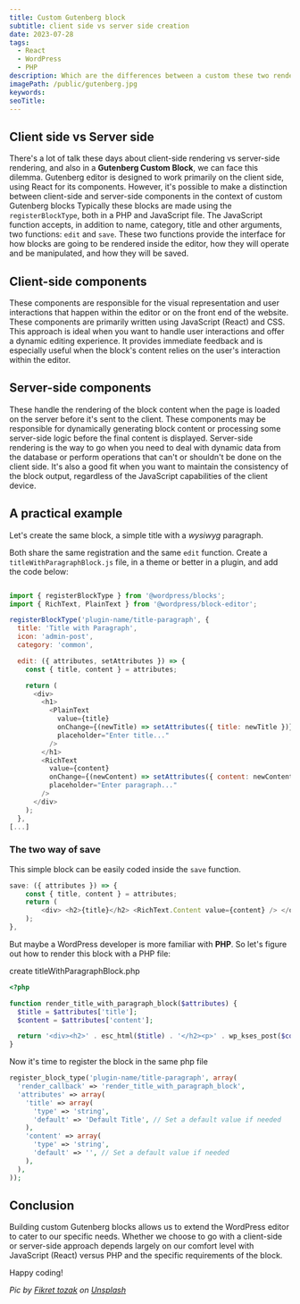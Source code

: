 ```yaml
---
title: Custom Gutenberg block
subtitle: client side vs server side creation
date: 2023-07-28
tags:
  - React
  - WordPress
  - PHP
description: Which are the differences between a custom these two rendering method inside the WordPress Gutenberg editor?
imagePath: /public/gutenberg.jpg
keywords:
seoTitle:
---
```


## Client side vs Server side

There's a lot of talk these days about client-side rendering vs server-side rendering, and also in a **Gutenberg Custom Block**, we can face this dilemma.
Gutenberg editor is designed to work primarily on the client side, using React for its components. However, it's possible to make a distinction between client-side and server-side components in the context of  custom Gutenberg blocks
Typically these blocks are made using the `registerBlockType`, both in a PHP and JavaScript file. The JavaScript function accepts, in addition to name, category, title and other arguments, two functions: `edit` and `save`. These two functions provide the interface for how blocks are going to be rendered inside the editor, how they will operate and be manipulated, and how they will be saved.

## Client-side components

These components are responsible for the visual representation and user interactions that happen within the editor or on the front end of the website. These components are primarily written using JavaScript (React) and CSS.
This approach is ideal when you want to handle user interactions and offer a dynamic editing experience. It provides immediate feedback and is especially useful when the block's content relies on the user's interaction within the editor.

## Server-side components

These handle the rendering of the block content when the page is loaded on the server before it's sent to the client. These components may be responsible for dynamically generating block content or processing some server-side logic before the final content is displayed.
Server-side rendering is the way to go when you need to deal with dynamic data from the database or perform operations that can't or shouldn't be done on the client side. It's also a good fit when you want to maintain the consistency of the block output, regardless of the JavaScript capabilities of the client device.

## A practical example

Let's create the same block, a simple title with a *wysiwyg* paragraph.

Both share the same registration and the same `edit` function. Create a `titleWithParagraphBlock.js` file, in a theme or better in a plugin, and add the code below:

```js

import { registerBlockType } from '@wordpress/blocks';
import { RichText, PlainText } from '@wordpress/block-editor';

registerBlockType('plugin-name/title-paragraph', {
  title: 'Title with Paragraph',
  icon: 'admin-post',
  category: 'common',

  edit: ({ attributes, setAttributes }) => {
    const { title, content } = attributes;

    return (
      <div>
        <h1>
          <PlainText
            value={title}
            onChange={(newTitle) => setAttributes({ title: newTitle })}
            placeholder="Enter title..."
          />
        </h1>
        <RichText
          value={content}
          onChange={(newContent) => setAttributes({ content: newContent })}
          placeholder="Enter paragraph..."
        />
      </div>
    );
  },
[...]

```

### The two way of save

This simple block can be easily coded inside the `save` function.

```js
save: ({ attributes }) => {
	const { title, content } = attributes;
	return (
		<div> <h2>{title}</h2> <RichText.Content value={content} /> </div>
	);
},

```

But maybe a WordPress developer is more familiar with **PHP**. So let's figure out how to render this block with a PHP file:

create titleWithParagraphBlock.php

```php
<?php

function render_title_with_paragraph_block($attributes) {
  $title = $attributes['title'];
  $content = $attributes['content'];

  return '<div><h2>' . esc_html($title) . '</h2><p>' . wp_kses_post($content) . '</p></div>';
}
```

Now it's time to register the block in the same php file

```php
register_block_type('plugin-name/title-paragraph', array(
  'render_callback' => 'render_title_with_paragraph_block',
  'attributes' => array(
    'title' => array(
      'type' => 'string',
      'default' => 'Default Title', // Set a default value if needed
    ),
    'content' => array(
      'type' => 'string',
      'default' => '', // Set a default value if needed
    ),
  ),
));
```

## Conclusion

Building custom Gutenberg blocks allows us to extend the WordPress editor to cater to our specific needs. Whether we choose to go with a client-side or server-side approach depends largely on our comfort level with JavaScript (React) versus PHP and the specific requirements of the block.

Happy coding!


*Pic by <a href="https://unsplash.com/it/@tozakfikret?utm_source=unsplash&utm_medium=referral&utm_content=creditCopyText">Fikret tozak</a> on <a href="https://unsplash.com/it/foto/rfNLa1HL7eY?utm_source=unsplash&utm_medium=referral&utm_content=creditCopyText">Unsplash</a>*
